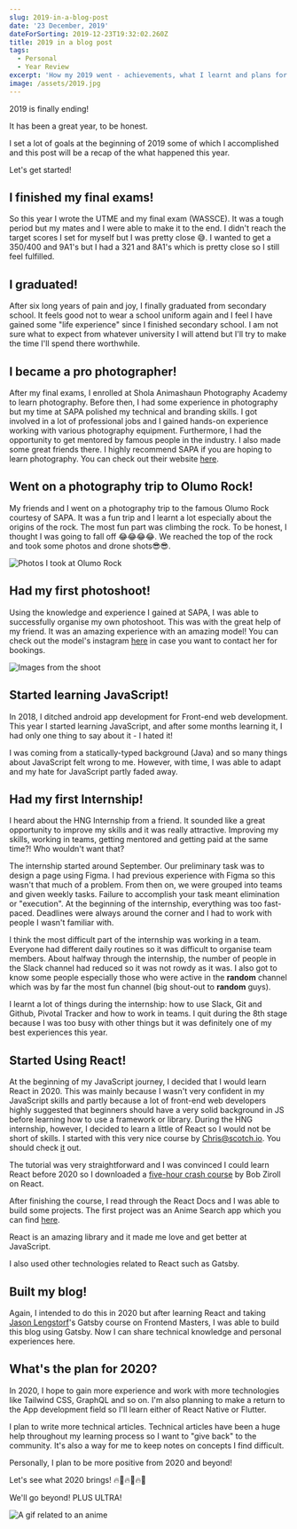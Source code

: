 ```yaml
---
slug: 2019-in-a-blog-post
date: '23 December, 2019'
dateForSorting: 2019-12-23T19:32:02.260Z
title: 2019 in a blog post
tags:
  - Personal
  - Year Review
excerpt: 'How my 2019 went - achievements, what I learnt and plans for 2020'
image: /assets/2019.jpg
---
```

2019 is finally ending!

It has been a great year, to be honest.

I set a lot of goals at the beginning of 2019 some of which I accomplished and this post will be a recap of the what happened this year.

Let's get started!

## I finished my final exams!

So this year I wrote the UTME and my final exam (WASSCE). It was a tough period but my mates and I were able to make it to the end. I didn't reach the target scores I set for myself but I was pretty close 😅. I wanted to get a 350/400 and 9A1's but I had a 321 and 8A1's which is pretty close so I still feel fulfilled.

## I graduated!

After six long years of pain and joy, I finally graduated from secondary school. It feels good not to wear a school uniform again and I feel I have gained some "life experience" since I finished secondary school. I am not sure what to expect from whatever university I will attend but I'll try to make the time I'll spend there worthwhile.

## I became a pro photographer!

After my final exams, I enrolled at Shola Animashaun Photography Academy to learn photography. Before then, I had some experience in photography but my time at SAPA polished my technical and branding skills. I got involved in a lot of professional jobs and I gained hands-on experience working with various photography equipment. Furthermore, I had the opportunity to get mentored by famous people in the industry. I also made some great friends there. I highly recommend SAPA if you are hoping to learn photography. You can check out their website [here](http://sholaanimashaun.com/academy/).

## Went on a photography trip to Olumo Rock!

My friends and I went on a photography trip to the famous Olumo Rock courtesy of SAPA. It was a fun trip and I learnt a lot  especially about the origins of the rock. The most fun part was climbing the rock. To be honest, I thought I was going to fall off 😂😂😂😂. We reached the top of the rock and took some photos and drone shots😎😎.

![Photos I took at Olumo Rock](/assets/OlumoRock.jpg "Photos I took at Olumo Rock")

## Had my first photoshoot!

Using the knowledge and experience I gained at SAPA, I was able to successfully organise my own photoshoot. This was with the great help of my friend. It was an amazing experience with an amazing model! You can check out the model's instagram [here](https://www.instagram.com/feyiii_/?hl=en) in case you want to contact her for bookings.

![Images from the shoot](/assets/MyFirstPhotoShoot.jpg "Images from the shoot")

## Started learning JavaScript!

In 2018, I ditched android app development for Front-end web development. This year I started learning JavaScript, and after some months learning it, I had only one thing to say about it - I hated it!

I was coming from a statically-typed background (Java) and so many things about JavaScript felt wrong to me. However, with time, I was able to adapt and my hate for JavaScript partly faded away.

## Had my first Internship!

I heard about the HNG Internship from a friend. It sounded like a great opportunity to improve my skills and it was really attractive. Improving my skills, working in teams, getting mentored and getting paid at the same time?! Who wouldn't want that?

The internship started around September. Our preliminary task was to design a page using Figma. I had previous experience with Figma so this wasn't that much of a problem. From then on, we were grouped into teams and given weekly tasks. Failure to accomplish your task meant elimination or "execution". At the beginning of the internship, everything was too fast-paced. Deadlines were always around the corner and I had to work with people I wasn't familiar with. 

I think the most difficult part of the internship was working in a team. Everyone had different daily routines so it was difficult to organise team members. About halfway through the internship, the number of people in the Slack channel had reduced so it was not rowdy as it was. I also got to know some people especially those who were active in the **random** channel which was by far the most fun channel (big shout-out to **random** guys). 

I learnt a lot of things during the internship: how to use Slack, Git and Github, Pivotal Tracker and how to work in teams.  I quit during the 8th stage because I was too busy with other things but it was definitely one of my best experiences this year.

## Started Using React!

At the beginning of my JavaScript journey, I decided that I would learn React in 2020. This was mainly because I wasn't very confident in my JavaScript skills and partly because a lot of front-end web developers highly suggested that beginners should have a very solid background in JS before learning how to use a framework or library. During the HNG internship, however, I decided to learn a little of React so I would not be short of skills. I started with this very nice course by Chris@scotch.io. You should check [it](https://scotch.io/starters/react/getting-started-with-react-2019-edition) out. 

The tutorial was very straightforward and I was convinced I could learn React before 2020 so I downloaded a [five-hour crash course](https://www.youtube.com/watch?v=DLX62G4lc44) by Bob Ziroll on React.

After finishing the course, I read through the React Docs and I was able to build some projects. The first project was an Anime Search app which you can find [here](https://nodejss.github.io/AnimeSearch/). 

React is an amazing library and it made me love and get better at JavaScript.

I also used other technologies related to React such as Gatsby.

## Built my blog!

Again, I intended to do this in 2020 but after learning React and taking [Jason Lengstorf](https://twitter.com/jlengstorf)'s Gatsby course on Frontend Masters, I was able to build this blog using Gatsby. Now I can share technical knowledge and personal experiences here.

## What's the plan for 2020?

In 2020, I hope to gain more experience and work with more technologies like Tailwind CSS, GraphQL and so on. I'm also planning to make a return to the App development field so I'll learn either of React Native or Flutter. 

I plan to write more technical articles. Technical articles have been a huge help throughout my learning process so I want to "give back" to the community. It's also a way for me to keep notes on concepts I find difficult.

Personally, I plan to be more positive from 2020 and beyond!

Let's see what 2020 brings! 🔥🚀🔥🚀🔥🚀

We'll go beyond! PLUS ULTRA!

![A gif related to an anime](https://res.cloudinary.com/dqcsk8rsc/image/upload/v1577652386/Go_beyond_Plus_Ultra_yzabx1.gif "In 2020, let's go beyond! PLUS ULTRA!")


